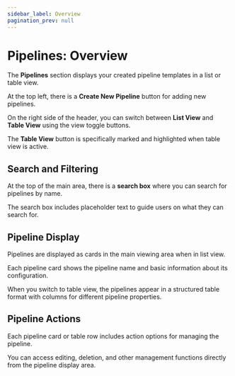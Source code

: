 ```yaml
---
sidebar_label: Overview
pagination_prev: null
---
```


# Pipelines: Overview

The **Pipelines** section displays your created pipeline templates in a list or table view.

At the top left, there is a **Create New Pipeline** button for adding new pipelines.

On the right side of the header, you can switch between **List View** and **Table View** using the view toggle buttons.

The **Table View** button is specifically marked and highlighted when table view is active.

## Search and Filtering

At the top of the main area, there is a **search box** where you can search for pipelines by name.

The search box includes placeholder text to guide users on what they can search for.

## Pipeline Display

Pipelines are displayed as cards in the main viewing area when in list view.

Each pipeline card shows the pipeline name and basic information about its configuration.

When you switch to table view, the pipelines appear in a structured table format with columns for different pipeline properties.

## Pipeline Actions

Each pipeline card or table row includes action options for managing the pipeline.

You can access editing, deletion, and other management functions directly from the pipeline display area.
